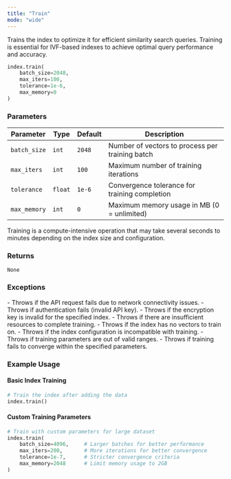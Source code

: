 ```yaml
---
title: "Train"
mode: "wide"
---
```


Trains the index to optimize it for efficient similarity search queries. Training is essential for IVF-based indexes to achieve optimal query performance and accuracy.

```python
index.train(
    batch_size=2048,
    max_iters=100,
    tolerance=1e-6,
    max_memory=0
)
```

### Parameters
| Parameter | Type | Default | Description |
|-----------|------|---------|-------------|
| `batch_size` | `int` | `2048` | Number of vectors to process per training batch |
| `max_iters` | `int` | `100` | Maximum number of training iterations |
| `tolerance` | `float` | `1e-6` | Convergence tolerance for training completion |
| `max_memory` | `int` | `0` | Maximum memory usage in MB (0 = unlimited) |

<Note>Training is a compute-intensive operation that may take several seconds to minutes depending on the index size and configuration.</Note>

### Returns

`None`

### Exceptions

<AccordionGroup>
    <Accordion title="Error">
        - Throws if the API request fails due to network connectivity issues.
        - Throws if authentication fails (invalid API key).
        - Throws if the encryption key is invalid for the specified index.
        - Throws if there are insufficient resources to complete training.
    </Accordion>
    <Accordion title="Training Errors">
        - Throws if the index has no vectors to train on.
        - Throws if the index configuration is incompatible with training.
        - Throws if training parameters are out of valid ranges.
        - Throws if training fails to converge within the specified parameters.
    </Accordion>
</AccordionGroup>

### Example Usage

#### Basic Index Training

```python
# Train the index after adding the data
index.train()
```

#### Custom Training Parameters

```python
# Train with custom parameters for large dataset
index.train(
    batch_size=4096,     # Larger batches for better performance
    max_iters=200,       # More iterations for better convergence
    tolerance=1e-7,      # Stricter convergence criteria
    max_memory=2048      # Limit memory usage to 2GB
)
```
